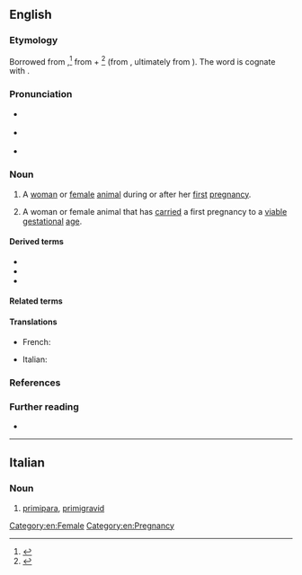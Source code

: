 ==English==

===Etymology===
Borrowed from {{bor|en|la|prīmipara||pregnant for the first time; having given birth to only one offspring; primiparous}},<ref>{{R:OED Online|part of speech=n|id=151343|date=June 2007}}</ref> from {{m|la|prīmus||first}} + {{m|la|parere}}<ref>{{R:Oxford Dictionaries Online}}</ref> (from {{m|la|pariō||to bear, give birth to; to beget, produce}}, ultimately from {{der|en|ine-pro|*per-||to carry forth}}). The word is cognate with {{cog|fr|primipare}}.

===Pronunciation===
* {{a|RP}} {{IPA|/ˌpɹaɪˈmɪpəɹə/|/ˌpɹaɪˈmɪpɹə/|lang=en}}
* {{a|GA}} {{IPA|/pɹaɪˈmɪpəɹə/|lang=en}}
* {{hyphenation|pri|mi|pa|ra|lang=en}}
{{rfap|RP|RP|lang=en}}
{{rfap|GA|GA|lang=en}}

===Noun===
{{en-noun|s|primiparae}}

# {{lb|en|obstetrics|veterinary medicine}} A [[woman]] or [[female#Adjective|female]] [[animal]] during or after her [[first#Adjective|first]] [[pregnancy]]. {{defdate|from mid 19th c.}}
#: {{synonyms|en|primigravid|primigravida|primip}}
#: {{antonyms|en|multigravid|multigravida|multip|multipara}}
# {{lb|en|obstetrics|veterinary medicine|specifically}} A woman or female animal that has [[carry|carried]] a first pregnancy to a [[viable]] [[gestational]] [[age#Noun|age]].
#: {{synonyms|en|primip}}
#: {{antonyms|en|multip|multipara}}

====Derived terms====
* {{l|en|primip}}
* {{l|en|primiparity}}
* {{l|en|primiparous}}

====Related terms====
{{der3|en|title=Terms related to ''primipara''|multip|multipara|multiparity|nullipara|nulliparity|primigravid|primigravida|primigravidity|primigravity|quadripara|quadriparous|secundipara}}

====Translations====
{{trans-top-also|woman or female animal during or after her first pregnancy|primigravida}}
* French: {{t+|fr|primipare|f}}
{{trans-mid}}
* Italian: {{t+|it|primipara|f}}
{{trans-bottom}}

{{trans-top|woman or female animal that has carried a pregnancy to a viable gestational age}}
{{trans-mid}}
{{trans-bottom}}

===References===
<references />

===Further reading===
* {{pedia|gravidity and parity}}

[[Category:en:Female]]
[[Category:en:Pregnancy]]

----

==Italian==

===Noun===
{{it-noun|f}}

# [[#English|primipara]], [[primigravid]]